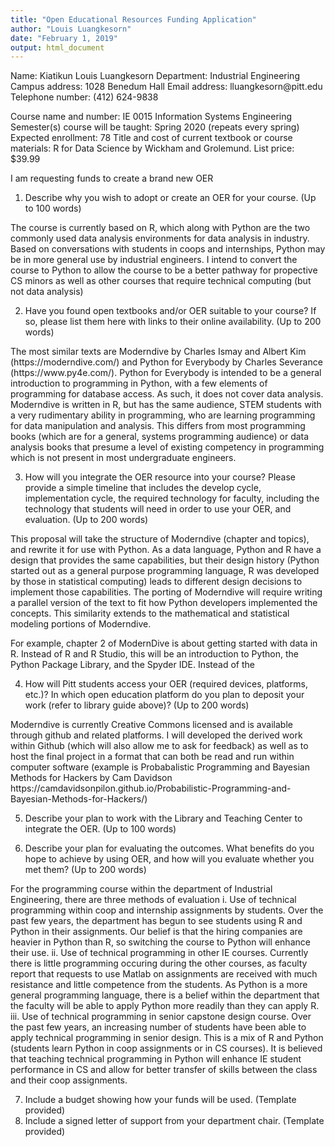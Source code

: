 ```yaml
---
title: "Open Educational Resources Funding Application"
author: "Louis Luangkesorn"
date: "February 1, 2019"
output: html_document
---
```


Name:  Kiatikun Louis Luangkesorn
Department: Industrial Engineering
Campus address:  1028 Benedum Hall
Email address:  lluangkesorn@pitt.edu
Telephone number: (412) 624-9838

Course name and number:  IE 0015 Information Systems Engineering
Semester(s) course will be taught:  Spring 2020 (repeats every spring)
Expected enrollment:  78
Title and cost of current textbook or course materials:  R for Data Science by Wickham and Grolemund.  List price: $39.99

I am requesting funds to create a brand new OER

1. Describe why you wish to adopt or create an OER for your course. (Up to 100 words)

The course is currently based on R, which along with Python are the two commonly used data analysis environments for data analysis in industry.  Based on conversations with students in coops and internships, Python may be in more general use by industrial engineers.  I intend to convert the course to Python to allow the course to be a better pathway for propective CS minors as well as other courses that require technical computing (but not data analysis)

2. Have you found open textbooks and/or OER suitable to your course? If so, please list them here with links to their online availability. (Up to 200 words)

The most similar texts are Moderndive by Charles Ismay and Albert Kim (https://moderndive.com/) and Python for Everybody by Charles Severance (https://www.py4e.com/).  Python for Everybody is intended to be a general introduction to programming in Python, with a few elements of programming for database access. As such, it does not cover data analysis.  Moderndive is written in R, but has the same audience, STEM students with a very rudimentary ability in programming, who are learning programming for data manipulation and analysis.  This differs from most programming books (which are for a general, systems programming audience) or data analysis books that presume a level of existing competency in programming which is not present in most undergraduate engineers.


3. How will you integrate the OER resource into your course? Please provide a simple timeline that includes the develop cycle, implementation cycle, the required technology for faculty, including the technology that students will need in order to use your OER, and evaluation. (Up to 200 words)

This proposal will take the structure of Moderndive (chapter and topics), and rewrite it for use with Python.  As a data language, Python and R have a design that provides the same capabilities, but their design history (Python started out as a general purpose programming language, R was developed by those in statistical computing) leads to different design decisions to implement those capabilities.  The porting of Moderndive will require writing a parallel version of the text to fit how Python developers implemented the concepts.  This similarity extends to the mathematical and statistical modeling portions of Moderndive.

For example, chapter 2 of ModernDive is about getting started with data in R.  Instead of R and R Studio, this will be an introduction to Python, the Python Package Library, and the Spyder IDE. Instead of the 

4. How will Pitt students access your OER (required devices, platforms, etc.)? In which open education platform do you plan to deposit your work (refer to library guide above)? (Up to 200 words)

Moderndive is currently Creative Commons licensed and is available through github and related platforms.  I will developed the derived work within Github (which will also allow me to ask for feedback) as well as to host the final project in a format that can both be read and run within computer software (example is Probabalistic Programming and Bayesian Methods for Hackers by Cam Davidson https://camdavidsonpilon.github.io/Probabilistic-Programming-and-Bayesian-Methods-for-Hackers/)

5. Describe your plan to work with the Library and Teaching Center to integrate the OER. (Up to 100 words)


6. Describe your plan for evaluating the outcomes. What benefits do you hope to achieve by using OER, and how will you evaluate whether you met them? (Up to 200 words)

For the programming course within the department of Industrial Engineering, there are three methods of evaluation
    i. Use of technical programming within coop and internship assignments by students. Over the past few years, the department has begun to see students using R and Python in their assignments. Our belief is that the hiring companies are heavier in Python than R, so switching the course to Python will enhance their use.
    ii. Use of technical programming in other IE courses.  Currently there is little programming occuring during the other courses, as faculty report that requests to use Matlab on assignments are received with much resistance and little competence from the students. As Python is a more general programming language, there is a belief within the department that the faculty will be able to apply Python more readily than they can apply R.
    iii. Use of technical programming in senior capstone design course. Over the past few years, an increasing number of students have been able to apply technical programming in senior design. This is a mix of R and Python (students learn Python in coop assignments or in CS courses). It is believed that teaching technical programming in Python will enhance IE student performance in CS and allow for better transfer of skills between the class and their coop assignments. 

7. Include a budget showing how your funds will be used. (Template provided)
8. Include a signed letter of support from your department chair. (Template provided)